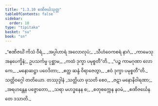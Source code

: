 ```yaml
---
title: "1.3.10 ဧဏိဇင်္ဃသုတ္တ"
tableOfContents: false
sidebar:
  order: 10
type: "tipitaka"
basket: "su"
book: "sn"
---
```



<DynamicBreadcrumb />

<Division number="30" book="sn" e="ch" v="18" p="283">

<Paragraph number="122" type="verses" book="sn">
_“ဧဏိဇင်္ဃံ ကိသံ ဝီရံ,_  
_အပ္ပါဟာရံ အလောလုပံ;_  
_သီဟံဝေကစရံ နာဂံ,_  
_ကာမေသု အနပေက္ခိနံ;_  
ဥပသင်္ကမ္မ ပုစ္ဆာမ,_  
_ကထံ ဒုက္ခာ ပမုစ္စတီ”တိ._  

</Paragraph>

<Paragraph number="123" type="verses" book="sn">
_“ပဉ္စ ကာမဂုဏာ လောကေ,_  
_မနောဆဋ္ဌာ ပဝေဒိတာ;_  
_ဧတ္ထ ဆန္ဒံ ဝိရာဇေတွာ,_  
_ဧဝံ ဒုက္ခာ ပမုစ္စတီ”တိ._  


</Paragraph>
</Division>

<Paragraph number="124" type="center" book="sn">
သတ္တိဝဂ္ဂေါ တတိယော.



</Paragraph>

<Paragraph number="125" type="center" book="sn">
တဿုဒ္ဒါနံ


</Paragraph>

<Paragraph number="126" type="verses" book="sn">
_သတ္တိယာ ဖုသတိ စေဝ,_  
_ဇဋာ မနောနိဝါရဏာ;_  
_အရဟန္တေန ပဇ္ဇောတော,_  
_သရာ မဟဒ္ဓနေန စ;_  
_စတုစက္ကေန နဝမံ,_  
_ဧဏိဇင်္ဃေန တေ ဒသာတိ._
</Paragraph>